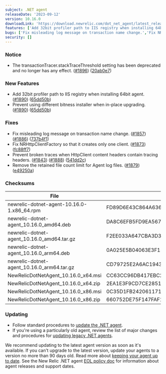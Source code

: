 ```yaml
---
subject: .NET agent
releaseDate: '2023-09-12'
version: 10.16.0
downloadLink: 'https://download.newrelic.com/dot_net_agent/latest_release'
features: ['Add 32bit profiler path to IIS registry when installing 64bit agent.','Prevent using different bitness installer when in-place upgrading.']
bugs: ['Fix misleading log message on transaction name change.','Fix NRHttpClientFactory so that it creates only one client.','Prevent broken traces when HttpClient content headers contain tracing headers.','Remove the retained file count limit for Agent log files.']
security: []
---
```


### Notice

* The transactionTracer.stackTraceThreshold setting has been deprecated and no longer has any effect. ([#1896](https://github.com/newrelic/newrelic-dotnet-agent/issues/1896)) ([20ab0e7](https://github.com/newrelic/newrelic-dotnet-agent/commit/20ab0e72c86020e712024165ee4d72f832522db2))

### New Features

* Add 32bit profiler path to IIS registry when installing 64bit agent. ([#1890](https://github.com/newrelic/newrelic-dotnet-agent/issues/1890)) ([65dd50b](https://github.com/newrelic/newrelic-dotnet-agent/commit/65dd50be55e27c3b45384f54df40a96cb1e115a4))
* Prevent using different bitness installer when in-place upgrading. ([#1890](https://github.com/newrelic/newrelic-dotnet-agent/issues/1890)) ([65dd50b](https://github.com/newrelic/newrelic-dotnet-agent/commit/65dd50be55e27c3b45384f54df40a96cb1e115a4))

### Fixes

* Fix misleading log message on transaction name change. ([#1857](https://github.com/newrelic/newrelic-dotnet-agent/issues/1857)) ([#1886](https://github.com/newrelic/newrelic-dotnet-agent/issues/1886)) ([737b4f1](https://github.com/newrelic/newrelic-dotnet-agent/commit/737b4f1dda8831225fcf9bbeea61ff3cc0024da5))
* Fix NRHttpClientFactory so that it creates only one client. ([#1873](https://github.com/newrelic/newrelic-dotnet-agent/issues/1873)) ([fc88ff7](https://github.com/newrelic/newrelic-dotnet-agent/commit/fc88ff7690c367043f074cb6df154a58f8eb4f63))
* Prevent broken traces when HttpClient content headers contain tracing headers. ([#1843](https://github.com/newrelic/newrelic-dotnet-agent/issues/1843)) ([#1888](https://github.com/newrelic/newrelic-dotnet-agent/issues/1888)) ([541dd2c](https://github.com/newrelic/newrelic-dotnet-agent/commit/541dd2ccbb01533ac14b903d84394a02aaf84295))
* Remove the retained file count limit for Agent log files. ([#1879](https://github.com/newrelic/newrelic-dotnet-agent/issues/1879)) ([e49250a](https://github.com/newrelic/newrelic-dotnet-agent/commit/e49250aac7e35e06fcea4fd67ef221b2a967a9b6))

### Checksums
| File | SHA - 256  Hash |
| ---| ---|
| newrelic-dotnet-agent-10.16.0-1.x86_64.rpm | FD89D6E43C864A63673644EDA742BFAA13C0E8BC6111C2B3FCD878A4B0AA54DD |
| newrelic-dotnet-agent_10.16.0_amd64.deb | DA8C6EFB5FD9EA5670B8370B2276A42466199F7C3FB8DF91C82EE524FB1A0E1B |
| newrelic-dotnet-agent_10.16.0_amd64.tar.gz | F2EE033A647CBA3D38AE48191BAB42F9BD73B46AAF835B0A4AE0DE2102E1E5CD |
| newrelic-dotnet-agent_10.16.0_arm64.deb | 0A025E5B04063E3F15668D611AD6FB4742A15742670C66DF2096D745D95407B2 |
| newrelic-dotnet-agent_10.16.0_arm64.tar.gz | CD79725E2A6AC1943068E7DC4E6D1D23D3D6CCDF6AC90CEA5F50E02B6AD81DC1 |
| NewRelicDotNetAgent_10.16.0_x64.msi | CC63CC96DB417EBC28175A758246DF3EB6BFEFA189EB2396CF82ACF1D93A540E |
| NewRelicDotNetAgent_10.16.0_x64.zip | 2EA1E3F9CD7CE2851E4EEE89D94BEFEDF10A601CD182557C3AA90BD7069833D3 |
| NewRelicDotNetAgent_10.16.0_x86.msi | 0C35D1FB242061171252518BD6DE92216575CC1C9B7D7234C6590FACE6B27A92 |
| NewRelicDotNetAgent_10.16.0_x86.zip | 660752DE75F147FAF1F662DCF1134AE690598409B84CC88A51715777B2837A1B |


### Updating

* Follow standard procedures to [update the .NET agent](/docs/agents/net-agent/installation-configuration/update-net-agent).
* If you're using a particularly old agent, review the list of major changes and procedures for [updating legacy .NET agents](/docs/agents/net-agent/troubleshooting/upgrade-legacy-net-agents).

We recommend updating to the latest agent version as soon as it's available. If you can't upgrade to the latest version, update your agents to a version no more than 90 days old. Read more about [keeping your agent up to date](/docs/new-relic-solutions/new-relic-one/install-configure/update-new-relic-agent).
See the New Relic .NET agent [EOL policy doc](/docs/apm/agents/net-agent/getting-started/net-agent-eol-policy) for information about agent releases and support dates.
